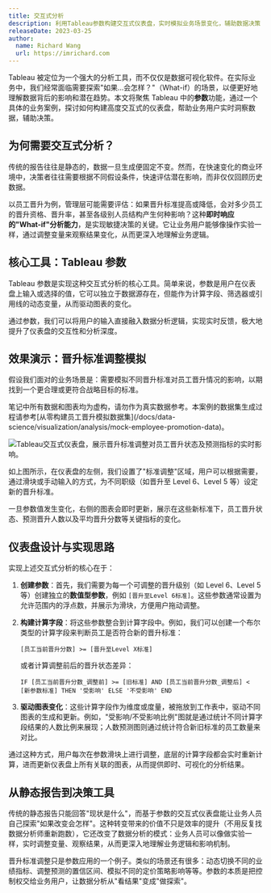 ```yaml
---
title: 交互式分析
description: 利用Tableau参数构建交互式仪表盘，实时模拟业务场景变化，辅助数据决策
releaseDate: 2023-03-25
author:
  name: Richard Wang
  url: https://imrichard.com
---
```


Tableau 被定位为一个强大的分析工具，而不仅仅是数据可视化软件。在实际业务中，我们经常面临需要探索"如果…会怎样？"（What-if）的场景，以便更好地理解数据背后的影响和潜在趋势。本文将聚焦 Tableau 中的**参数**功能，通过一个具体的业务案例，探讨如何构建高度交互式的仪表盘，帮助业务用户实时洞察数据，辅助决策。

## 为何需要交互式分析？

传统的报告往往是静态的，数据一旦生成便固定不变。然而，在快速变化的商业环境中，决策者往往需要根据不同假设条件，快速评估潜在影响，而非仅仅回顾历史数据。

以员工晋升为例，管理层可能需要评估：如果晋升标准提高或降低，会对多少员工的晋升资格、晋升率，甚至各级别人员结构产生何种影响？这种**即时响应的"What-if"分析能力**，是实现敏捷决策的关键。它让业务用户能够像操作实验一样，通过调整变量来观察结果变化，从而更深入地理解业务逻辑。

## 核心工具：Tableau 参数

Tableau 参数是实现这种交互式分析的核心工具。简单来说，参数是用户在仪表盘上输入或选择的值，它可以独立于数据源存在，但能作为计算字段、筛选器或引用线的动态变量，从而驱动图表的变化。

通过参数，我们可以将用户的输入直接融入数据分析逻辑，实现实时反馈，极大地提升了仪表盘的交互性和分析深度。

## 效果演示：晋升标准调整模拟

假设我们面对的业务场景是：需要模拟不同晋升标准对员工晋升情况的影响，以期找到一个更合理或更符合战略目标的标准。

<Callout type="info">
  笔记中所有数据和图表均为虚构，请勿作为真实数据参考。本案例的数据集生成过程请参考[从零构建员工晋升模拟数据集](/docs/data-science/visualization/analysis/mock-employee-promotion-data)。
</Callout>

![Tableau交互式仪表盘，展示晋升标准调整对员工晋升状态及预测指标的实时影响。](/data-science/visualization/interactive-promotion-standards-analysis.gif)

如上图所示，在仪表盘的左侧，我们设置了"标准调整"区域，用户可以根据需要，通过滑块或手动输入的方式，为不同职级（如晋升至 Level 6、Level 5 等）设定新的晋升标准。

一旦参数值发生变化，右侧的图表会即时更新，展示在这些新标准下，员工晋升状态、预测晋升人数以及平均晋升分数等关键指标的变化。

## 仪表盘设计与实现思路

实现上述交互式分析的核心在于：

1. **创建参数**：首先，我们需要为每一个可调整的晋升级别（如 Level 6、Level 5 等）创建独立的**数值型参数**，例如 `[晋升至Level 6标准]`。这些参数通常设置为允许范围内的浮点数，并展示为滑块，方便用户拖动调整。

2. **构建计算字段**：将这些参数整合到计算字段中。例如，我们可以创建一个布尔类型的计算字段来判断员工是否符合新的晋升标准：

   `[员工当前晋升分数] >= [晋升至Level X标准]`

   或者计算调整前后的晋升状态差异：

   `IF [员工当前晋升分数_调整前] >= [旧标准] AND [员工当前晋升分数_调整后] < [新参数标准] THEN '受影响' ELSE '不受影响' END`

3. **驱动图表变化**：这些计算字段作为维度或度量，被拖放到工作表中，驱动不同图表的生成和更新。例如，"受影响/不受影响比例"图就是通过统计不同计算字段结果的人数比例来展现；人数预测图则通过统计符合新旧标准的员工数量来对比。

通过这种方式，用户每次在参数滑块上进行调整，底层的计算字段都会实时重新计算，进而更新仪表盘上所有关联的图表，从而提供即时、可视化的分析结果。

## 从静态报告到决策工具

传统的静态报告只能回答"现状是什么"，而基于参数的交互式仪表盘能让业务人员自己探索"如果改变会怎样"。这种转变带来的价值不只是效率的提升（不用反复找数据分析师重新跑数），它还改变了数据分析的模式：业务人员可以像做实验一样，实时调整变量、观察结果，从而更深入地理解业务逻辑和影响机制。

晋升标准调整只是参数应用的一个例子。类似的场景还有很多：动态切换不同的业绩指标、调整预测的置信区间、模拟不同的定价策略影响等等。参数的本质是把控制权交给业务用户，让数据分析从"看结果"变成"做探索"。
